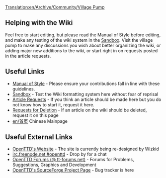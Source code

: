 [[Translation:en/Archive/Community/Village Pump]]
== Helping with the Wiki ==
Feel free to start editing, but please read the Manual of Style before editing, and make any testing of the wiki system in the [[en/Sandbox|Sandbox]]. Visit the village pump to make any discussions you wish about better organizing the wiki, or adding major new additions to the wiki, or start right in on requests posted in the article requests.

== Useful Links ==
* [[en/Wiki/Manual of Style|Manual of Style]] - Please ensure your contributions fall in line with these guidelines.
* [[en/Sandbox|Sandbox]] - Test the Wiki formatting system here without fear of reprisal
* [[en/Requested Articles|Article Requests]] - If you think an article should be made here but you do not know how to start it, request it here.
* [[en/Requests for Deletion|Requests for Deletion]] - If an article on the wiki should be deleted, request it on this page
*[[en/首页]] Chinese Mainpage 

== Useful External Links ==
*[http://www.openttd.org/ OpenTTD's Website] - The site is currently being re-designed by Wizkid
*[irc://irc.freenode.net/openttd irc.freenode.net #openttd] - Drop by for a chat
*[http://www.tt-forums.net/index.php?c=20 OpenTTD Forums (@ tt-forums.net)] - Forums for Problems, Suggestions, Graphics and Development
*[http://sourceforge.net/projects/openttd/ OpenTTD's SourceForge Project Page] - Bug tracker is here